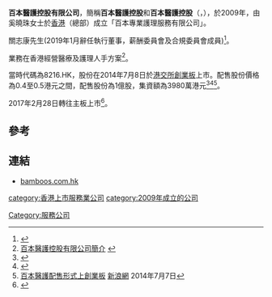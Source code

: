 '''百本醫護控股有限公司'''，簡稱'''百本醫護控股'''和'''百本醫護控股'''（'''{{lang-en|Bamboos Health Care Holdings Limited}}'''，{{hkex|2293}}），於2009年，由奚曉珠女士於[[香港|香港]]（總部）成立「百本專業護理服務有限公司」。

關志康先生(2019年1月辭任執行董事，薪酬委員會及合規委員會成員)<ref>{{Cite web |url=http://www.bamboos.com.hk/investorrelations.html |title=存档副本 |accessdate=2020-03-04 |archive-date=2020-02-22 |archive-url=https://web.archive.org/web/20200222024304/http://bamboos.com.hk/investorrelations.html |dead-url=no }}</ref>。

業務在香港經營醫療及護理人手方案<ref>[http://www.bamboos.com.hk/aboutBamboos.html 百本醫護控股有限公司簡介] {{webarchive|url=https://web.archive.org/web/20140714163353/http://www.bamboos.com.hk/aboutBamboos.html |date=2014-07-14 }}</ref>。

當時代碼為8216.HK，股份在2014年7月8日於[[港交所|港交所]][[香港創業板|創業板]]上市。配售股份價格為0.4至0.5港元之間，配售股份為1億股，集資額為3980萬港元<ref>{{Cite web |url=http://gem.ednews.hk/listedco/listconews/gem/2014/0630/GLN20140630006_C.pdf |title=百本醫護控股有限公司配售通告 |access-date=2014-07-13 |archive-url=https://web.archive.org/web/20140714160416/http://gem.ednews.hk/listedco/listconews/gem/2014/0630/GLN20140630006_C.pdf |archive-date=2014-07-14 |dead-url=yes }}</ref><ref>{{Cite web |url=http://gem.ednews.hk/listedco/listconews/gem/2014/0630/GLN20140630008_C.pdf |title=百本醫護控股有限公司配售通資料 |access-date=2014-07-13 |archive-url=https://web.archive.org/web/20140714223842/http://gem.ednews.hk/listedco/listconews/gem/2014/0630/GLN20140630008_C.pdf |archive-date=2014-07-14 |dead-url=yes }}</ref><ref>[http://finance.sina.com.hk/news/-11-6823393/1.html 百本醫護配售形式上創業板] {{webarchive|url=https://web.archive.org/web/20140714124534/http://finance.sina.com.hk/news/-11-6823393/1.html |date=2014-07-14 }}[[新浪網|新浪網]] 2014年7月7日</ref>。

2017年2月28日轉往主板上市<REF>
{{Cite web |url=http://www.hkexnews.hk/listedco/listconews/sehk/2017/0221/LTN20170221562_C.pdf |title=由香港聯合交易所有限公司創業板轉往主板上市通告 |accessdate=2017-02-22 |archive-date=2017-02-23 |archive-url=https://web.archive.org/web/20170223125424/http://www.hkexnews.hk/listedco/listconews/sehk/2017/0221/LTN20170221562_C.pdf |dead-url=no }}
</ref>。

==參考==
{{reflist}}

==連結==
*[http://www.bamboos.com.hk/ bamboos.com.hk] {{Wayback|url=http://www.bamboos.com.hk/ |date=20140714020129 }}

[[category:香港上市服務業公司|category:香港上市服務業公司]]
[[category:2009年成立的公司|category:2009年成立的公司]]
[[Category:服務公司|Category:服務公司]]